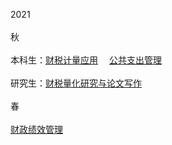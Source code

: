 2021<br>
<br>
秋<br>
<br>
本科生：[财税计量应用](https://bingyenufe.github.io/econometrics_2021/)&emsp;
[公共支出管理](https://bingyenufe.github.io/public_exp_2021/)<br>
<br>
研究生：[财税量化研究与论文写作](https://bingyenufe.github.io/macro_2021/)<br>
<br>
春<br>
<br>
[财政绩效管理](https://bingyenufe.github.io/perf_budget_2021/)